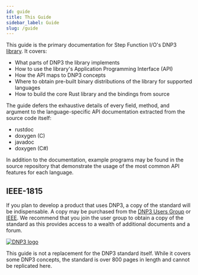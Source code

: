 ```yaml
---
id: guide
title: This Guide
sidebar_label: Guide
slug: /guide
---
```



This guide is the primary documentation for Step Function I/O's DNP3 [library](https://github.com/stepfunc/dnp3). It covers:

* What parts of DNP3 the library implements
* How to use the library's Application Programming Interface (API)
* How the API maps to DNP3 concepts
* Where to obtain pre-built binary distributions of the library for supported languages
* How to build the core Rust library and the bindings from source

The guide defers the exhaustive details of every field, method, and argument to the language-specific API documentation
extracted from the source code itself:

* rustdoc
* doxygen (C)
* javadoc
* doxygen (C#)

In addition to the documentation, example programs may be found in the source repository that demonstrate the usage
of the most common API features for each language.

## IEEE-1815

If you plan to develop a product that uses DNP3, a copy of the standard will be indispensable. A copy may be purchased from the
[DNP3 Users Group](https://dnp.org) or [IEEE](https://standards.ieee.org/standard/1815-2012.html). We recommend that you join the user group to obtain a copy
of the standard as this provides access to a wealth of additional documents and a forum.

<div style={{textAlign: 'center'}}>
<a href="https://dnp.org"><img alt="DNP3 logo" src={useBaseUrl('img/dnp_logo.jpg')} /></a>
</div>

This guide is not a replacement for the DNP3 standard itself. While it covers some DNP3 concepts, the standard is over 800 pages in length and cannot be
replicated here.





